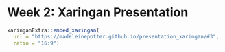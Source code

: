 # Week 2: Xaringan Presentation

```r

xaringanExtra::embed_xaringan(
  url = "https://madeleinepotter.github.io/presentation_xaringan/#3",
  ratio = "16:9")
```
